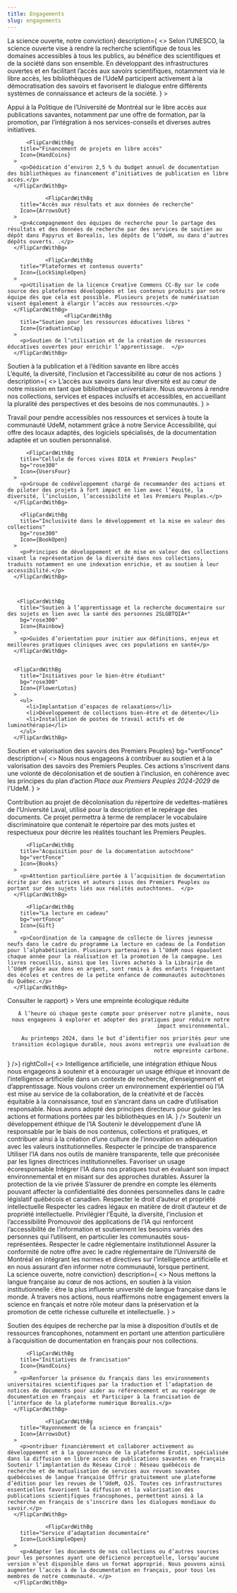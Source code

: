 ```yaml
---
title: Engagements
slug: engagements
---
```



<SuperHero
  title="Pour un monde équitable et durable"
  imageName="engagements"
/>

<Section>
<Carousel1
    title={<Typography component="h2">La science ouverte, notre conviction</Typography>}
    description={
      <>
        <Typography sx={{pb: 1.5}}>Selon l’UNESCO, la science ouverte vise à rendre la recherche scientifique de tous les domaines accessibles à tous les publics, au bénéfice des scientifiques et de la société dans son ensemble.</Typography>
        <Typography>En développant des infrastructures ouvertes et en facilitant l’accès aux savoirs scientifiques, notamment via le libre accès, les bibliothèques de l’UdeM participent activement à la démocratisation des savoirs et favorisent le dialogue entre différents systèmes de connaissance et acteurs de la société.</Typography>
      </>
    }
  >
    <FlipCardWithBg
        title="Ambassadrice du libre accès"
        Icon={Megaphone}
      >
        <p>Appui à la Politique de l’Université de Montréal sur le libre accès aux publications savantes, notamment par une offre de formation, par la promotion, par l’intégration à nos services-conseils et diverses autres initiatives.</p>
      </FlipCardWithBg>

          <FlipCardWithBg
        title="Financement de projets en libre accès"
        Icon={HandCoins}
      >
        <p>Dédication d’environ 2,5 % du budget annuel de documentation des bibliothèques au financement d’initiatives de publication en libre accès.</p>
      </FlipCardWithBg>

                <FlipCardWithBg
        title="Accès aux résultats et aux données de recherche"
        Icon={ArrowsOut}
      >
        <p>Accompagnement des équipes de recherche pour le partage des résultats et des données de recherche par des services de soutien au dépôt dans Papyrus et Borealis, les dépôts de l’UdeM, ou dans d’autres dépôts ouverts. .</p>
      </FlipCardWithBg>

                <FlipCardWithBg
        title="Plateformes et contenus ouverts"
        Icon={LockSimpleOpen}
      >
        <p>Utilisation de la licence Creative Commons CC-By sur le code source des plateformes développées et les contenus produits par notre équipe dès que cela est possible. Plusieurs projets de numérisation visent également à élargir l’accès aux ressources.</p>
      </FlipCardWithBg>
                      <FlipCardWithBg
        title="Soutien pour les ressources éducatives libres "
        Icon={GraduationCap}
      >
        <p>Soutien de l’utilisation et de la création de ressources éducatives ouvertes pour enrichir l’apprentissage.  </p>
      </FlipCardWithBg>

  </Carousel1>
</Section>
<Section>
<Typography component="h3" variant="h3">Soutien à la publication et à l’édition savante en libre accès</Typography>

  <List>
    <RichListItemWithLink 
      title="Soutien aux auteurs et au autrices UdeM pour choisir les meilleures options"
      description="Lorem ipsum dolor sit amet, consectetur adipiscing elit, sed do eiusmod tempor incididunt ut labore et dolore magna aliqua. Ut enim ad minim veniam, quis nostrud "
      href="#"
    />
    <RichListItemWithLink 
      title="Service gratuit d’hébergement de revues sur la plateforme OJS"
      description="Lorem ipsum dolor sit amet, consectetur adipiscing elit, sed do eiusmod tempor incididunt ut labore et dolore magna aliqua. Ut enim ad minim veniam, quis nostrud "
      href="#"
    />
    <RichListItemWithLink 
      title="Support aux revues de l’UdeM qui veulent passer au modèle de libre accès diamant"
      description="Lorem ipsum dolor sit amet, consectetur adipiscing elit, sed do eiusmod tempor incididunt ut labore et dolore magna aliqua. Ut enim ad minim veniam, quis nostrud "
      href="#"
    />
        <RichListItemWithLink 
      title="Financement pour la publication de la publication de monographie par les auteurs UdeM"
      description="Lorem ipsum dolor sit amet, consectetur adipiscing elit, sed do eiusmod tempor incididunt ut labore et dolore magna aliqua. Ut enim ad minim veniam, quis nostrud "
      href="#"
    />
  </List>

</Section>


<Section bg='bleu100'>
<Carousel1
    title={<Typography component="h2">L’équité, la diversité, l’inclusion et l’accessibilité au cœur de nos actions  </Typography>}
    description={
      <>
        <Typography>L’accès aux savoirs dans leur diversité est au cœur de notre mission en tant que bibliothèque universitaire. Nous œuvrons à rendre nos collections, services et espaces inclusifs et accessibles, en accueillant la pluralité des perspectives et des besoins de nos communautés.</Typography>
      </>
    }
  >
    <FlipCardWithBg
        title="Amélioration de l’accessibilité des lieux, ressources et services"
        bg="rose300"
        Icon={PersonSimpleCircle}
      >
        <p>Travail pour pendre accessibles nos ressources et services à toute la communauté UdeM, notamment grâce à notre Service Accessibilité, qui offre des locaux adaptés, des logiciels spécialisés, de la documentation adaptée et un soutien personnalisé.</p>
      </FlipCardWithBg>

          <FlipCardWithBg
        title="Cellule de forces vives EDIA et Premiers Peuples"
        bg="rose300"
        Icon={UsersFour}
      >
        <p>Groupe de codéveloppement chargé de recommander des actions et de piloter des projets à fort impact en lien avec l’équité, la diversité, l’inclusion, l’accessibilité et les Premiers Peuples.</p>
      </FlipCardWithBg>

        <FlipCardWithBg
        title="Inclusivité dans le développement et la mise en valeur des collections"
        bg="rose300"
        Icon={BookOpen}
      >
        <p>Principes de développement et de mise en valeur des collections visant la représentation de la diversité dans nos collections, traduits notamment en une indexation enrichie, et au soutien à leur accessibilité.</p>
      </FlipCardWithBg>


       
       <FlipCardWithBg
        title="Soutien à l’apprentissage et la recherche documentaire sur des sujets en lien avec la santé des personnes 2SLGBTQIA+"
        bg="rose300"
        Icon={Rainbow}
      >
        <p>Guides d’orientation pour initier aux définitions, enjeux et meilleures pratiques cliniques avec ces populations en santé</p>
      </FlipCardWithBg>


      <FlipCardWithBg
        title="Initiatives pour le bien-être étudiant"
        bg="rose300"
        Icon={FlowerLotus}
      >
        <ul>
          <li>Implantation d’espaces de relaxations</li>
          <li>Développement de collections bien-être et de détente</li>
          <li>Installation de postes de travail actifs et de luminothérapie</li>
        </ul>
      </FlipCardWithBg>

  </Carousel1>
</Section>

<Section>
<Carousel1
    title={<Typography component="h2">Soutien et valorisation des savoirs des Premiers Peuples</Typography>}
    bg="vertFonce"
    description={
      <>
        <Typography> Nous nous engageons à contribuer au soutien et à la valorisation des savoirs des Premiers Peuples. Ces actions s’inscrivent dans une volonté de décolonisation et de soutien à l’inclusion, en cohérence avec les principes du plan d’action <em>Place aux Premiers Peuples 2024-2029</em> de l'UdeM.</Typography>
      </>
    }
  >
    <FlipCardWithBg
        title="Décolonisation des vedettes-matière"
        bg="vertFonce"
        Icon={PencilLine}
      >
        <p>Contribution au projet de décolonisation du répertoire de vedettes-matières de l’Université Laval, utilisé pour la description et le repérage des documents. Ce projet permettra à terme de remplacer le vocabulaire discriminatoire que contenait le répertoire par des mots justes et respectueux pour décrire les réalités touchant les Premiers Peuples.</p>
      </FlipCardWithBg>

          <FlipCardWithBg
        title="Acquisition pour de la documentation autochtone"
        bg="vertFonce"
        Icon={Books}
      >
        <p>Attention particulière portée à l’acquisition de documentation écrite par des autrices et auteurs issus des Premiers Peuples ou portant sur des sujets liés aux réalités autochtones.  </p>
      </FlipCardWithBg>

          <FlipCardWithBg
        title="La lecture en cadeau"
        bg="vertFonce"
        Icon={Gift}
      >
        <p>Coordination de la campagne de collecte de livres jeunesse neufs dans le cadre du programme La lecture en cadeau de la Fondation pour l’alphabétisation. Plusieurs partenaires à l’UdeM nous épaulent chaque année pour la réalisation et la promotion de la campagne. Les livres recueillis, ainsi que les livres achetés à la Librairie de l’UdeM grâce aux dons en argent, sont remis à des enfants fréquentant des écoles et centres de la petite enfance de communautés autochtones du Québec.</p>
      </FlipCardWithBg>

  </Carousel1>
</Section>

<Section bg='bleu100'>
  <HeroWithImage
    Image={empreinte}
    align="right"
    footer={<Button primary href='#'>Consulter le rapport</Button>}
  >
    <Typography component='h2' variant='h2'>Vers une empreinte écologique réduite</Typography>

    À l’heure où chaque geste compte pour préserver notre planète, nous nous engageons à explorer et adopter des pratiques pour réduire notre impact environnemental.

    Au printemps 2024, dans le but d’identifier nos priorités pour une transition écologique durable, nous avons entrepris une évaluation de notre empreinte carbone.

  </HeroWithImage>

</Section>

<Section>
  <HeroWithText 
    leftColl={<IconInSquare color='rose500' icon={<HeadCircuit color="rougeOrange" />} />}
    rightColl={
      <>
        <Typography component="h2" variant="h2">Intelligence artificielle, une intégration éthique</Typography>
        <Typography>Nous nous engageons à soutenir et à encourager un usage éthique et innovant de l’intelligence artificielle dans un contexte de recherche, d’enseignement et d’apprentissage. Nous voulons créer un environnement expérientiel où l’IA est mise au service de la collaboration, de la créativité et de l’accès équitable à la connaissance, tout en s’ancrant dans un cadre d’utilisation responsable. Nous avons adopté des principes directeurs pour guider les actions et formations portées par les bibliothèques en IA.  </Typography>
      </>
    }
  />

  <GridOffset offset="1">
   <AccordionGroup color="rose">
    <Accordion>
      <AccordionSummary>Soutenir un développement éthique de l’IA</AccordionSummary>
      <AccordionDetails>Soutenir le développement d’une IA responsable par le biais de nos contenus, collections et pratiques, et contribuer ainsi à la création d’une culture de l’innovation en adéquation avec les valeurs institutionnelles. </AccordionDetails>
    </Accordion>
    <Accordion>
      <AccordionSummary>Respecter le principe de transparence</AccordionSummary>
      <AccordionDetails>Utiliser l’IA dans nos outils de manière transparente, telle que préconisée par les lignes directrices institutionnelles.</AccordionDetails>
    </Accordion>
    <Accordion>
      <AccordionSummary>Favoriser un usage écoresponsable</AccordionSummary>
      <AccordionDetails>Intégrer l’IA dans nos pratiques tout en évaluant son impact environnemental et en misant sur des approches durables.</AccordionDetails>
    </Accordion>
        <Accordion>
      <AccordionSummary>Assurer la protection de la vie privée</AccordionSummary>
      <AccordionDetails>S’assurer de prendre en compte les éléments pouvant affecter la confidentialité des données personnelles dans le cadre législatif québécois et canadien.  </AccordionDetails>
    </Accordion>
      <Accordion>
      <AccordionSummary>Respecter le droit d’auteur et propriété intellectuelle</AccordionSummary>
      <AccordionDetails>Respecter les cadres légaux en matière de droit d’auteur et de propriété intellectuelle. </AccordionDetails>
    </Accordion>
       <Accordion>
      <AccordionSummary>Privilégier l’Équité, la diversité, l’inclusion et l’accessibilité</AccordionSummary>
      <AccordionDetails>Promouvoir des applications de l’IA qui renforcent l’accessibilité de l’information et soutiennent les besoins variés des personnes qui l’utilisent, en particulier les communautés sous-représentées.</AccordionDetails>
    </Accordion>
           <Accordion>
      <AccordionSummary>Respecter le cadre réglementaire institutionnel </AccordionSummary>
      <AccordionDetails>Assurer la conformité de notre offre avec le cadre réglementaire de l’Université de Montréal en intégrant les normes et directives sur l’intelligence artificielle et en nous assurant d’en informer notre communauté, lorsque pertinent.</AccordionDetails>
    </Accordion>
  </AccordionGroup>
  </GridOffset>
</Section>

<Section>
<Carousel1
    title={<Typography component="h2">La science ouverte, notre conviction</Typography>}
    description={
      <>
        <Typography sx={{pb: 1.5}}>Nous mettons la langue française au cœur de nos actions, en soutien à la vision institutionnelle : être la plus influente université de langue française dans le monde.</Typography>
        <Typography>À travers nos actions, nous réaffirmons notre engagement envers la science en français et notre rôle moteur dans la préservation et la promotion de cette richesse culturelle et intellectuelle.</Typography>
      </>
    }
  >
    <FlipCardWithBg
        title="Soutien à la recherche en français  "
        Icon={Megaphone}
      >
        <p>Soutien des équipes de recherche par la mise à disposition d’outils et de ressources francophones, notamment en portant une attention particulière à  l’acquisition de documentation en français pour nos collections.  </p>
      </FlipCardWithBg>

          <FlipCardWithBg
        title="Initiatives de francisation"
        Icon={HandCoins}
      >
        <p>Renforcer la présence du français dans les environnements universitaires scientifiques par la traduction et l’adaptation de notices de documents pour aider au référencement et au repérage de documentation en français  et Participer à la francisation de l’interface de la plateforme numérique Borealis.</p>
      </FlipCardWithBg>

                <FlipCardWithBg
        title="Rayonnement de la science en français"
        Icon={ArrowsOut}
      >
        <p>ontribuer financièrement et collaborer activement au développement et à la gouvernance de la plateforme Érudit, spécialisée dans la diffusion en libre accès de publications savantes en français Soutenir l’implantation du Réseau Circé : Réseau québécois de recherche et de mutualisation de services aux revues savantes québécoises de langue française Offrir gratuitement une plateforme d’édition pour les revues de l’UdeM, OJS. Toutes ces infrastructures essentielles favorisent la diffusion et la valorisation des publications scientifiques francophones, permettent ainsi à la recherche en français de s’inscrire dans les dialogues mondiaux du savoir.</p>
      </FlipCardWithBg>

                <FlipCardWithBg
        title="Service d’adaptation documentaire"
        Icon={LockSimpleOpen}
      >
        <p>Adapter les documents de nos collections ou d’autres sources pour les personnes ayant une déficience perceptuelle, lorsqu’aucune version n’est disponible dans un format approprié. Nous pouvons ainsi augmenter l’accès à de la documentation en français, pour tous les membres de notre communauté. </p>
      </FlipCardWithBg>
  </Carousel1>
</Section>
